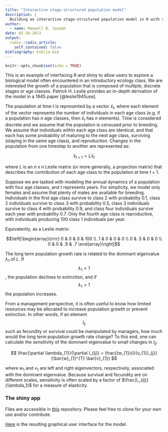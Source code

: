 ```yaml
---
title: "Interactive stage-structured population model"
description: |
  Building an interactive stage-structured population model in R with shiny.
author:
  - name: Maxwell B. Joseph
date: 02-16-2013
output:
  radix::radix_article:
    self_contained: false
bibliography: biblio.bib
---
```


```r
knitr::opts_chunk$set(echo = TRUE)
```

This is an example of interfacing R and shiny to allow users to explore a 
biological model often encountered in an introductory ecology class. 
We are interested the growth of a population that is composed of multiple, 
discrete stages or age classes. Patrick H. Leslie provides an in-depth 
derivation of the model in a 1945 paper [@leslie1945use].

The population at time $t$ is represented by a vector $\bar{x}_t$, where each 
element of the vector represents the number of individuals in each age class 
(e.g. if a population has $n$ age classes, then $\bar{x}_t$ has $n$ elements). 
Time is considered discrete and we assume that the population is censused prior 
to breeding. We assume that individuals within each age class are identical, 
and that each has some probability of maturing to the next age class, surviving 
(staying in the same age class), and reproduction. Changes in the population 
from one timestep to another are represented as:

$$\bar{x}_{t+1}=L\bar{x}_t$$

where $L$ is an $n$ x $n$ Leslie matrix (or more generally, a projection 
matrix) that describes the contribution of each age class to the population at 
time $t+1$.

Suppose we are tasked with modeling the annual dynamics of a population with 
four age classes, and $t$ represents years. For simplicity, we model only 
females and assume that plenty of males are available for breeding. 
Individuals in the first age class survive to class 2 with probability 0.1, 
class 2 individuals survive to class 3 with probability 0.5, class 3 
individuals survive to class 4 with probability 0.9, and class four 
individuals survive each year with probability 0.7. Only the fourth age class 
is reproductive, with individuals producing 100 class 1 individuals per year.

Equivalently, as a Leslie matrix:

$$\left[\begin{array}{rrrr}
    0 & 0 & 0 & 100 \\
    .1 & 0 & 0 & 0 \\
    0 & .5 & 0 & 0 \\
    0 & 0 & .9 & .7
  \end{array}\right]$$

The long term population growth rate is related to the dominant eigenvalue 
$\lambda_{1}$ of $L$. If $$\lambda_{1} < 1$$, the population declines to 
extinction, and if $$\lambda_{1} > 1$$ the population increases.

From a management perspective, it is often useful to know how limited resources 
may be allocated to increase population growth or prevent extinction. 
In other words, if an element $$l_{ij}$$ such as fecundity or survival could be 
manipulated by managers, how much would the long term population growth rate 
change? To this end, one can calculate the sensitivity of the dominant 
eigenvalue to small changes in $l_{ij}$:

$$
\frac{\partial \lambda_{1}}{\partial l_{ij}} = \frac{(w_{1}){i}(v_{1})_{j}}{\bar{w}_{1}^{T} \bar{v}_{1}}
$$

where $w_1$ and $v_1$ are left and right eigenvectors, respectively, 
associated with the dominant eigenvalue. Because survival and fecundity are on 
different scales, sensitivity is often scaled by a factor of 
$\frac{L_{ij}}{\lambda_1}$ for a measure of elasticity.

### The shiny app

Files are accessible in [this](https://github.com/mbjoseph/leslie) repository. 
Please feel free to clone for your own use and/or contribute.

[Here](https://mbjoseph.shinyapps.io/leslie/) is the resulting graphical 
user interface for the model.
